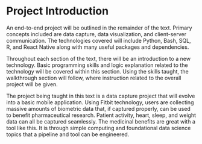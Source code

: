 # Project Introduction

An end-to-end project will be outlined in the remainder of the text. Primary concepts included are data capture, data visualization, and client-server communication. The technologies covered will include Python, Bash, SQL, R, and React Native along with many useful packages and dependencies. 

Throughout each section of the text, there will be an introduction to a new technology. Basic programming skills and logic explanation related to the technology will be covered within this section. Using the skills taught, the walkthrough section will follow, where instruction related to the overall project will be given.

The project being taught in this text is a data capture project that will evolve into a basic mobile application. Using Fitbit technology, users are collecting massive amounts of biometric data that, if captured properly, can be used to benefit pharmaceutical research. Patient activity, heart, sleep, and weight data can all be captured seamlessly. The medicinal benefits are great with a tool like this. It is through simple computing and foundational data science topics that a pipeline and tool can be engineered. 
